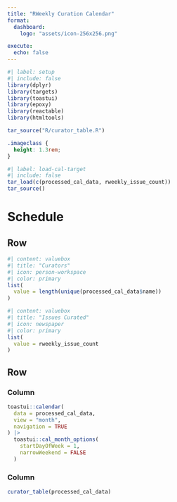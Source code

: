 ```yaml
---
title: "RWeekly Curation Calendar"
format: 
  dashboard: 
    logo: "assets/icon-256x256.png"

execute: 
  echo: false
---
```



```r
#| label: setup
#| include: false
library(dplyr)
library(targets)
library(toastui)
library(epoxy)
library(reactable)
library(htmltools)

tar_source("R/curator_table.R")
```

```css
.imageclass {
  height: 1.3rem;
}
```


```r
#| label: load-cal-target
#| include: false
tar_load(c(processed_cal_data, rweekly_issue_count))
tar_source()
```

# Schedule

## Row

```r
#| content: valuebox
#| title: "Curators"
#| icon: person-workspace
#| color: primary
list(
  value = length(unique(processed_cal_data$name))
)
```

```r
#| content: valuebox
#| title: "Issues Curated"
#| icon: newspaper
#| color: primary
list(
  value = rweekly_issue_count
)
```

## Row

### Column {width="50%"}

```r
toastui::calendar(
  data = processed_cal_data,
  view = "month",
  navigation = TRUE
) |>
  toastui::cal_month_options(
    startDayOfWeek = 1,
    narrowWeekend = FALSE
  )
```

### Column {width="50%"}


```r
curator_table(processed_cal_data)
```